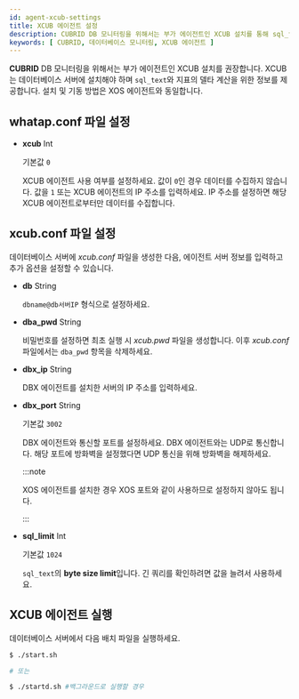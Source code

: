 ```yaml
---
id: agent-xcub-settings
title: XCUB 에이전트 설정
description: CUBRID DB 모니터링을 위해서는 부가 에이전트인 XCUB 설치를 통해 sql_text와 지표의 델타 계산을 위한 정보를 제공합니다.
keywords: [ CUBRID, 데이터베이스 모니터링, XCUB 에이전트 ]
---
```


**CUBRID** DB 모니터링을 위해서는 부가 에이전트인 XCUB 설치를 권장합니다. XCUB는 데이터베이스 서버에 설치해야 하며 `sql_text`와 지표의 델타 계산을 위한 정보를 제공합니다. 설치 및 기동 방법은 XOS 에이전트와 동일합니다.

## whatap.conf 파일 설정

* **xcub** <span class='type'>Int</span>
    
  기본값 `0`

  XCUB 에이전트 사용 여부를 설정하세요. 값이 `0`인 경우 데이터를 수집하지 않습니다. 값을 `1` 또는 XCUB 에이전트의 IP 주소를 입력하세요. IP 주소를 설정하면 해당 XCUB 에이전트로부터만 데이터를 수집합니다.

## xcub.conf 파일 설정

데이터베이스 서버에 *xcub.conf* 파일을 생성한 다음, 에이전트 서버 정보를 입력하고 추가 옵션을 설정할 수 있습니다.

* **db** <span class='type'>String</span>

  `dbname@db서버IP` 형식으로 설정하세요.

* **dba_pwd** <span class='type'>String</span>

  비밀번호를 설정하면 최초 실행 시 *xcub.pwd* 파일을 생성합니다. 이후 *xcub.conf* 파일에서는 `dba_pwd` 항목을 삭제하세요.
    
* **dbx_ip** <span class='type'>String</span>

  DBX 에이전트를 설치한 서버의 IP 주소를 입력하세요.
    
* **dbx_port** <span class='type'>String</span>

  기본값 `3002`

  DBX 에이전트와 통신할 포트를 설정하세요. DBX 에이전트와는 UDP로 통신합니다. 해당 포트에 방화벽을 설정했다면 UDP 통신을 위해 방화벽을 해제하세요.

  :::note

  XOS 에이전트를 설치한 경우 XOS 포트와 같이 사용하므로 설정하지 않아도 됩니다.

  :::
    
* **sql_limit** <span class='type'>Int</span>

  기본값 `1024`

  `sql_text`의 **byte size limit**입니다. 긴 쿼리를 확인하려면 값을 늘려서 사용하세요.

## XCUB 에이전트 실행

데이터베이스 서버에서 다음 배치 파일을 실행하세요.

```bash title='start.sh'
$ ./start.sh

# 또는

$ ./startd.sh #백그라운드로 실행할 경우
```
